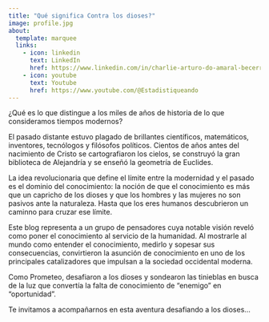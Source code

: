 ```yaml
---
title: "Qué significa Contra los dioses?"
image: profile.jpg
about:
  template: marquee
  links:
    - icon: linkedin
      text: LinkedIn
      href: https://www.linkedin.com/in/charlie-arturo-do-amaral-becerra/
    - icon: youtube
      text: Youtube
      href: https://www.youtube.com/@Estadistiqueando
---
```


¿Qué es lo que distingue a los miles de años de historia de lo que consideramos tiempos modernos?

El pasado distante estuvo plagado de brillantes científicos, matemáticos, inventores, tecnólogos y filósofos políticos. Cientos de años antes del nacimiento de Cristo se cartografiaron los cielos, se construyó la gran biblioteca de Alejandría y se enseñó la geometría de Euclides.

La idea revolucionaria que define el límite entre la modernidad y el pasado es el dominio del conocimiento: la noción de que el conocimiento es más que un capricho de los dioses y que los hombres y las mujeres no son pasivos ante la naturaleza. Hasta que los eres humanos descubrieron un caminno para cruzar ese límite.

Este blog representa a un grupo de pensadores cuya notable visión reveló como poner el conocimiento al servicio de la humanidad. Al mostrarle al mundo como entender el conocimiento, medirlo y sopesar sus consecuencias, convirtieron la asunción de conocimiento en uno de los principales catalizadores que impulsan a la sociedad occidental moderna.

Como Prometeo, desafiaron a los dioses y sondearon las tinieblas en busca de la luz que convertía la falta de conocimiento de "enemigo" en "oportunidad".

Te invitamos a acompañarnos en esta aventura desafiando a los dioses...
